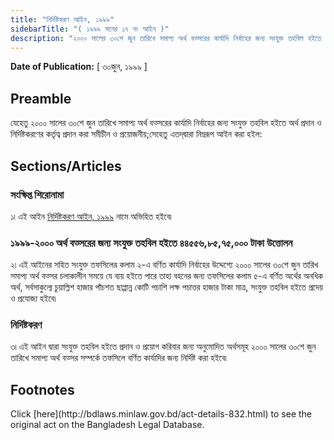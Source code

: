 ```yaml
---
title: "নির্দিষ্টকরণ আইন, ১৯৯৯"
sidebarTitle: "( ১৯৯৯ সনের ১৭ নং আইন )"
description: "২০০০ সালের ৩০শে জুন তারিখে সমাপ্য অর্থ বত্সরের কার্যাদি নির্বাহের জন্য সংযুক্ত তহবিল হইতে অর্থ প্রদান ও নির্দিষ্টকরণের কর্তৃত্ব প্রদানের জন্য প্রণীত আইন৷"
---
```


**Date of Publication:** [ ৩০জুন, ১৯৯৯ ]

## Preamble

যেহেতু ২০০০ সালের ৩০শে জুন তারিখে সমাপ্য অর্থ বত্সরের কার্যাদি নির্বাহের জন্য সংযুক্ত তহবিল হইতে অর্থ প্রদান ও নির্দিষ্টকরণের কর্তৃত্ব প্রদান করা সমীচীন ও প্রয়োজনীয়;সেহেতু এতদ্‌দ্বারা নিম্নরূপ আইন করা হইল:

## Sections/Articles

### সংক্ষিপ্ত শিরোনামা

১৷ এই আইন [নির্দিষ্টকরণ আইন, ১৯৯৯](/laws/volume-32/act-832 "নির্দিষ্টকরণ আইন, ১৯৯৯") নামে অভিহিত হইবে৷

### ১৯৯৯-২০০০ অর্থ বত্সরের জন্য সংযুক্ত তহবিল হইতে ৪৪৫৫৬,৮৫,৭৫,০০০ টাকা উত্তোলন

২৷ এই আইনের সহিত সংযুক্ত তফসিলের কলাম ২-এ বর্ণিত কার্যাদি নির্বাহের উদ্দেশ্যে ২০০০ সালের ৩০শে জুন তারিখ সমাপ্য অর্থ বত্সর চলাকালীন সময়ে যে ব্যয় হইতে পারে তাহা বহনের জন্য তফসিলের কলাম ৫-এ বর্ণিত অর্থের অনধিক অর্থ, সর্বসাকুল্যে চুয়াল্লিশ হাজার পাঁচশত ছাপ্পান্ন কোটি পচাশি লক্ষ পচাত্তর হাজার টাকা মাত্র, সংযুক্ত তহবিল হইতে প্রদেয় ও প্রযোজ্য হইবে৷

### নির্দিষ্টকরণ

৩৷ এই আইন দ্বারা সংযুক্ত তহবিল হইতে প্রদান ও প্রয়োগ করিবার জন্য অনুমোদিত অর্থসমূহ ২০০০ সালের ৩০শে জুন তারিখে সমাপ্য অর্থ বত্সর সম্পর্কে তফসিলে বর্ণিত কার্যাদির জন্য নির্দিষ্ট করা হইবে৷

## Footnotes

<Note>
  Click [here](http://bdlaws.minlaw.gov.bd/act-details-832.html) to see the original act on the Bangladesh Legal Database.
</Note>
